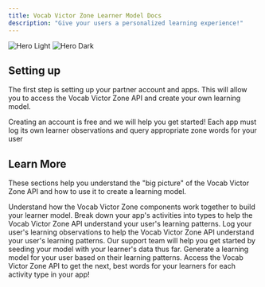 ```yaml
---
title: Vocab Victor Zone Learner Model Docs
description: "Give your users a personalized learning experience!"
---
```


<img
  className="block dark:hidden"
  src="/images/victorious.png"
  alt="Hero Light"
/>
<img
  className="hidden dark:block"
  src="/images/hero-dark.svg"
  alt="Hero Dark"
/>

## Setting up

The first step is setting up your partner account and apps. This will allow you to access the Vocab Victor Zone API and create your own learning model.

<CardGroup cols={2}>
  <Card
    title="Create a Partner Account"
    icon="pen-to-square"
    href="https://vocabvictor.com"
  >
    Creating an account is free and we will help you get started!
  </Card>
  <Card title="Create your apps" icon="image" href="https://vocabvictor.com">
    Each app must log its own learner observations and query appropriate zone
    words for your user
  </Card>
</CardGroup>

## Learn More

These sections help you understand the "big picture" of the Vocab Victor Zone API and how to use it to create a learning model.

<CardGroup cols={2}>
  <Card
    title="Overall architecture"
    icon="palette"
    href="https://mintlify.com/docs/settings/global"
  >
    Understand how the Vocab Victor Zone components work together to build your
    learner model.
  </Card>
  <Card
    title="Activity Types"
    icon="code"
    href="https://mintlify.com/docs/api-playground/openapi"
  >
    Break down your app's activities into types to help the Vocab Victor Zone
    API understand your user's learning patterns.
  </Card>
  <Card
    title="Log Observations"
    icon="screwdriver-wrench"
    href="https://mintlify.com/docs/components/accordion"
  >
    Log your user's learning observations to help the Vocab Victor Zone API
    understand your user's learning patterns. Our support team will help you get
    started by seeding your model with your learner's data thus far.
  </Card>
  <Card
    title="Create the model"
    icon="stars"
    href="https://mintlify.com/customers"
  >
    Generate a learning model for your user based on their learning patterns.
  </Card>
  <Card
    title="Get the Zone Words"
    icon="rocket"
    href="https://mintlify.com/docs/settings/global"
  >
    Access the Vocab Victor Zone API to get the next, best words for your
    learners for each activity type in your app!
  </Card>
</CardGroup>
